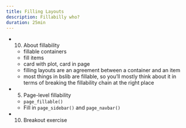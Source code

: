 ```yaml
---
title: Filling Layouts
description: Fillabilly who?
duration: 25min
---
```


- (10) About fillability
    - fillable containers
    - fill items
    - card with plot, card in page
    - filling layouts are an agreement between a container and an item
    - most things in bslib are fillable, so you'll mostly think about it in terms of breaking the fillability chain at the right place

- (5) Page-level fillability
    - `page_fillable()`
    - Fill in `page_sidebar()` and `page_navbar()`

- (10) Breakout exercise

